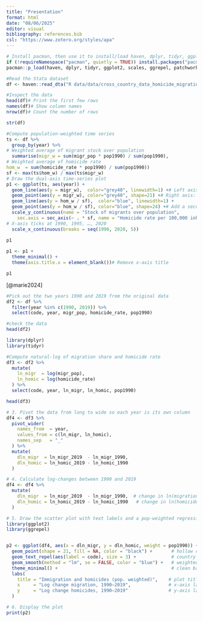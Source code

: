---
title: "Presentation"
format: html
date: "08/06/2025" 
editor: visual
bibliography: references.bib
csl: "https://www.zotero.org/styles/apa"
---

```{r}
# Install pacman, then use it to install/load haven, dplyr, tidyr, ggplot2, scales, ggrepel, patchwork, tidyverse
if (!requireNamespace("pacman", quietly = TRUE)) install.packages("pacman")
pacman::p_load(haven, dplyr, tidyr, ggplot2, scales, ggrepel, patchwork, tidyverse)
```

```{r}
#Read the Stata dataset
df <- haven::read_dta("R data/data/cross_country_data_homicide_migration.dta")
```

```{r}
#Inspect the data
head(df)# Print the first few rows
names(df)# Show column names
nrow(df)# Count the number of rows
```
```{r}
str(df)
```

```{r}
#Compute population‐weighted time series
ts <- df %>%
  group_by(year) %>%
# Weighted average of migrant stock over population
  summarise(migr_w = sum(migr_pop * pop1990) / sum(pop1990), 
# Weighted average of homicide rate
hom_w  = sum(homicide_rate * pop1990) / sum(pop1990))
sf <- max(ts$hom_w) / max(ts$migr_w)
# Draw the dual‐axis time‐series plot
p1 <- ggplot(ts, aes(year)) +
  geom_line(aes(y = migr_w),  color="grey40", linewidth=1) +# Left axis: gray line + hollow circles = migrant share
  geom_point(aes(y = migr_w), color="grey40", shape=21) +# Right axis: blue line + hollow triangles = homicide rate
  geom_line(aes(y = hom_w / sf),  color="blue", linewidth=1) +
  geom_point(aes(y = hom_w / sf), color="blue", shape=24) +# Add a secondary y‐axis for homicide rate
  scale_y_continuous(name = "Stock of migrants over population",
    sec.axis = sec_axis(~ . * sf, name = "Homicide rate per 100,000 inhabitants"))
# X‐axis ticks at 1990, 1995, …, 2020
  scale_x_continuous(breaks = seq(1990, 2020, 5)) 
  
p1
```

```{r}
p1 <- p1 +
  theme_minimal() +
  theme(axis.title.x = element_blank())# Remove x‐axis title

p1
```


[@marie2024]

```{r}
#Pick out the two years 1990 and 2019 from the original data
df2 <- df %>%
  filter(year %in% c(1990, 2019)) %>%
  select(code, year, migr_pop, homicide_rate, pop1990)
```

```{r}
#check the data
head(df2)
```
```{r}
library(dplyr)
library(tidyr)

#Compute natural‐log of migration share and homicide rate
df3 <- df2 %>%
  mutate(
    ln_migr  = log(migr_pop),
    ln_homic = log(homicide_rate)
  ) %>%
  select(code, year, ln_migr, ln_homic, pop1990)
```

```{r}
head(df3)
```

```{r}
# 3. Pivot the data from long to wide so each year is its own column
df4 <- df3 %>%
  pivot_wider(
    names_from  = year,
    values_from = c(ln_migr, ln_homic),
    names_sep   = "_"
  ) %>%
  mutate(
    dln_migr  = ln_migr_2019  - ln_migr_1990,
    dln_homic = ln_homic_2019 - ln_homic_1990
  )
```

```{r}
# 4. Calculate log‐changes between 1990 and 2019
df4 <- df4 %>%
  mutate(
    dln_migr  = ln_migr_2019  - ln_migr_1990,  # change in ln(migration share)
    dln_homic = ln_homic_2019 - ln_homic_1990   # change in ln(homicide rate)
  )
```

```{r}
# 5. Draw the scatter plot with text labels and a pop‐weighted regression line
library(ggplot2)
library(ggrepel)
```
```{r}

```

```{r}
p2 <- ggplot(df4, aes(x = dln_migr, y = dln_homic, weight = pop1990)) +
  geom_point(shape = 21, fill = NA, color = "black") +       # hollow circles
  geom_text_repel(aes(label = code), size = 3) +             # country codes
  geom_smooth(method = "lm", se = FALSE, color = "blue") +   # weighted least‐squares line
  theme_minimal() +                                          # clean background
  labs(
    title = "Immigration and homicides (pop. weighted)",    # plot title
    x     = "Log change migration, 1990–2019",              # x‐axis label
    y     = "Log change homicides, 1990–2019"               # y‐axis label
  )
```

```{r}
# 6. Display the plot
print(p2)
```

